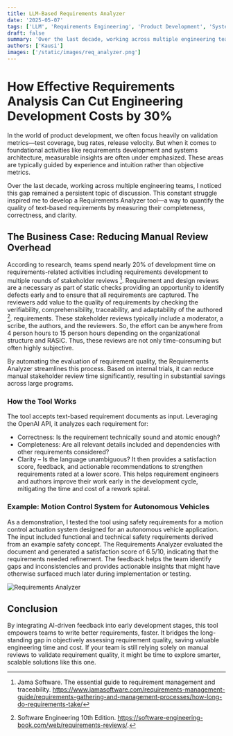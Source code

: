 ```yaml
---
title: LLM-Based Requirements Analyzer
date: '2025-05-07'
tags: ['LLM', 'Requirements Engineering', 'Product Development', 'Systems Engineering']
draft: false
summary: 'Over the last decade, working across multiple engineering teams, I noticed that the gap between requirements engineering and development teams remained a persistent topic of discussion - increasing the development costs for product development organizations. This inspired me to develop a Requirements Analyzer tool—a way to objectively assess the quality of text-based requirements by measuring their completeness, correctness, and clarity.'
authors: ['Kausi']
images: ['/static/images/req_analyzer.png']
---
```


# How Effective Requirements Analysis Can Cut Engineering Development Costs by 30%
In the world of product development, we often focus heavily on validation metrics—test coverage, bug rates, release velocity. But when it comes to foundational activities like requirements development and systems architecture, measurable insights are often under emphasized. These areas are typically guided by experience and intuition rather than objective metrics.

Over the last decade, working across multiple engineering teams, I noticed this gap remained a persistent topic of discussion. This constant struggle inspired me to develop a Requirements Analyzer tool—a way to quantify the quality of text-based requirements by measuring their completeness, correctness, and clarity.
## The Business Case: Reducing Manual Review Overhead
According to research, teams spend nearly 20% of development time on requirements-related activities including requirements development to multiple rounds of stakeholder reviews [^1]. Requirement and design reviews are a necessary as part of static checks providing an opportunity to identify defects early and to ensure that all requirements are captured. The reviewers add value to the quality of requirements by checking the verifiability, comprehensibility, traceability, and adaptability of the authored [^2]. requirements. These stakeholder reviews typically include a moderator, a scribe, the authors, and the reviewers. So, the effort can be anywhere from 4 person hours to 15 person hours depending on the organizational structure and RASIC. Thus, these reviews are not only time-consuming but often highly subjective.  

By automating the evaluation of requirement quality, the Requirements Analyzer streamlines this process. Based on internal trials, it can reduce manual stakeholder review time significantly, resulting in substantial savings across large programs.
### How the Tool Works
The tool accepts text-based requirement documents as input. Leveraging the OpenAI API, it analyzes each requirement for:
  - Correctness: Is the requirement technically sound and atomic enough?
  - Completeness: Are all relevant details included and dependencies with other requirements considered?
  - Clarity – Is the language unambiguous?
It then provides a satisfaction score, feedback, and actionable recommendations to strengthen requirements rated at a lower score. This helps requirement engineers and authors improve their work early in the development cycle, mitigating the time and cost of a rework spiral.
### Example: Motion Control System for Autonomous Vehicles
As a demonstration, I tested the tool using safety requirements for a motion control actuation system designed for an autonomous vehicle application. The input included functional and technical safety requirements derived from an example safety concept. The Requirements Analyzer evaluated the document and generated a satisfaction score of 6.5/10, indicating that the requirements needed refinement. The feedback helps the team identify gaps and inconsistencies and provides actionable insights that might have otherwise surfaced much later during implementation or testing.

<ExcelClient />

<div style={{ height: '500px', overflowY: 'auto' }}>
  <Image src="/static/images/req_analyzer.png" alt="Requirements Analyzer" style={{ maxHeight: '100%', width: 'auto' }} />
</div>

## Conclusion
By integrating AI-driven feedback into early development stages, this tool empowers teams to write better requirements, faster. It bridges the long-standing gap in objectively assessing requirement quality, saving valuable engineering time and cost.
If your team is still relying solely on manual reviews to validate requirement quality, it might be time to explore smarter, scalable solutions like this one.
[^1]: Jama Software. The essential guide to requirement management and traceability. https://www.jamasoftware.com/requirements-management-guide/requirements-gathering-and-management-processes/how-long-do-requirements-take/
[^2]: Software Engineering 10th Edition. https://software-engineering-book.com/web/requirements-reviews/. 

